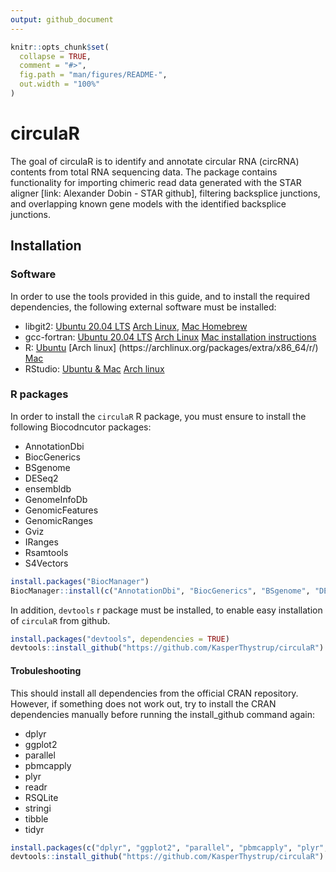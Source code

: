 ```yaml
---
output: github_document
---
```


<!-- README.md is generated from README.Rmd. Please edit that file -->

```r
knitr::opts_chunk$set(
  collapse = TRUE,
  comment = "#>",
  fig.path = "man/figures/README-",
  out.width = "100%"
)
```

# circulaR

<!-- badges: start -->
<!-- badges: end -->

The goal of circulaR is to identify and annotate circular RNA (circRNA) contents from total RNA sequencing data. The package contains functionality for importing chimeric read data generated with the STAR aligner [link: Alexander Dobin - STAR github], filtering backsplice junctions, and overlapping known gene models with the identified backsplice junctions.

## Installation

### Software
In order to use the tools provided in this guide, and to install the required dependencies, the following external software must be installed:

 * libgit2: [Ubuntu 20.04 LTS](https://packages.ubuntu.com/source/focal/libgit2) [Arch Linux](https://archlinux.org/packages/extra/x86_64/libgit2), [Mac Homebrew](https://formulae.brew.sh/formula/libgit2)
 * gcc-fortran: [Ubuntu 20.04 LTS](https://packages.ubuntu.com/focal/gfortran)  [Arch Linux](https://archlinux.org/packages/core/x86_64/gcc-fortran) [Mac installation instructions](https://gcc.gnu.org/wiki/GFortranBinariesMacOS)
 * R: [Ubuntu](https://cran.r-project.org/bin/linux/ubuntu/) [Arch linux] (https://archlinux.org/packages/extra/x86_64/r/) [Mac](https://cran.r-project.org/)
 * RStudio: [Ubuntu & Mac](https://rstudio.com/products/rstudio/download/) [Arch linux](https://aur.archlinux.org/packages/rstudio-desktop-bin/)

### R packages
In order to install the `circulaR` R package, you must ensure to install the following Biocodncutor packages:

 * AnnotationDbi
 * BiocGenerics
 * BSgenome
 * DESeq2
 * ensembldb
 * GenomeInfoDb
 * GenomicFeatures
 * GenomicRanges
 * Gviz
 * IRanges
 * Rsamtools
 * S4Vectors
 
```r
install.packages("BiocManager")
BiocManager::install(c("AnnotationDbi", "BiocGenerics", "BSgenome", "DESeq2", "ensembldb", "GenomeInfoDb", "GenomicFeatures", "GenomicRanges", "Gviz", "IRanges", "Rsamtools", "S4Vectors"))
```

In addition, `devtools` r package must be installed, to enable easy installation of `circulaR` from github.
```r
install.packages("devtools", dependencies = TRUE)
devtools::install_github("https://github.com/KasperThystrup/circulaR")
```

#### Trobuleshooting
This should install all dependencies from the official CRAN repository. However, if something does not work out, try to install the CRAN dependencies manually before running the install_github command again:

 * dplyr
 * ggplot2
 * parallel
 * pbmcapply
 * plyr
 * readr
 * RSQLite
 * stringi
 * tibble
 * tidyr

```r
install.packages(c("dplyr", "ggplot2", "parallel", "pbmcapply", "plyr", "readr", "RSQLite", "stringi", "tibble", "tidyr", "Hmisc"))
devtools::install_github("https://github.com/KasperThystrup/circulaR")
```
